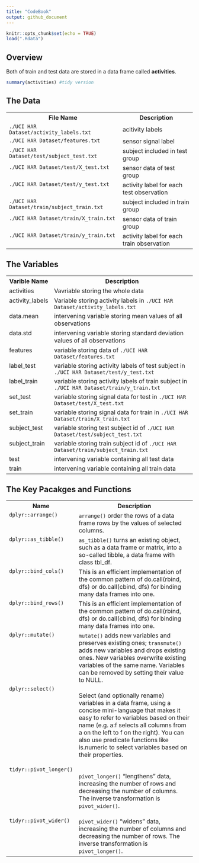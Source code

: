 ```yaml
---
title: "CodeBook"
output: github_document
---
```


```r
knitr::opts_chunk$set(echo = TRUE)
load(".Rdata")
```

## Overview

Both of train and test data are stored in a data frame called **activities**.

```r
summary(activities) #tidy version
```


## The Data


<table>


<tr><th>File Name</th><th>Description</th></tr>

<tr><td valign=top>`./UCI HAR Dataset/activity_labels.txt`</td><td> acitivity labels </td></tr>

<tr><td valign=top>`./UCI HAR Dataset/features.txt`</td><td> sensor signal label</td></tr>

<tr><td valign=top>`./UCI HAR Dataset/test/subject_test.txt`</td><td> subject included in test group</td></tr>

<tr><td valign=top>`./UCI HAR Dataset/test/X_test.txt`</td><td> sensor data of test group </td></tr>

<tr><td valign=top>`./UCI HAR Dataset/test/y_test.txt`</td><td> activity label for each test observation </td></tr>

<tr><td valign=top>`./UCI HAR Dataset/train/subject_train.txt`</td><td> subject included in train group </td></tr>

<tr><td valign=top>`./UCI HAR Dataset/train/X_train.txt`</td><td> sensor data of train group </td></tr>

<tr><td valign=top>`./UCI HAR Dataset/train/y_train.txt`</td><td> activity label for each train observation </td></tr>



</table>


## The Variables

<table>


<tr><th>Varible Name</th><th>Description</th></tr>

<tr><td valign=top>activities</td><td>Vavriable storing the whole data</td></tr>

<tr><td valign=top>activity_labels</td><td> Variable storing activity labels in `./UCI HAR Dataset/activity_labels.txt`</td></tr>

<tr><td valign=top>data.mean</td><td> intervening variable storing mean values of all observations</td></tr>

<tr><td valign=top>data.std</td><td> intervening variable storing standard deviation values of all observations </td></tr>

<tr><td valign=top>features</td><td> variable storing data of `./UCI HAR Dataset/features.txt`</td></tr>

<tr><td valign=top>label_test</td><td> variable storing activity labels of test subject in `./UCI HAR Dataset/test/y_test.txt`  </td></tr>

<tr><td valign=top>label_train</td><td>variable storing activity labels of train subject in `./UCI HAR Dataset/train/y_train.txt` </td></tr>

<tr><td valign=top>set_test</td><td> variable storing signal data for test in `./UCI HAR Dataset/test/X_test.txt`</td></tr>

<tr><td valign=top>set_train</td><td>variable storing signal data for train in `./UCI HAR Dataset/train/X_train.txt`</td></tr>

<tr><td valign=top>subject_test</td><td> variable storing test subject id of `./UCI HAR Dataset/test/subject_test.txt` </td></tr>

<tr><td valign=top>subject_train</td><td>variable storing train subject id of `./UCI HAR Dataset/train/subject_train.txt` </td></tr>

<tr><td valign=top>test</td><td> intervening variable containing all test data</td></tr>

<tr><td valign=top>train</td><td> intervening variable containing all train data</td></tr>


</table>



## The Key Pacakges and Functions

<table>


<tr><th>Name</th><th>Description</th></tr>


<tr><td valign=top>`dplyr::arrange()`</td><td> `arrange()` order the rows of a data frame rows by the values of selected columns.</td></tr>

<tr><td valign=top>`dplyr::as_tibble()`</td><td> `as_tibble()` turns an existing object, such as a data frame or matrix, into a so-called tibble, a data frame with class tbl_df. </td></tr>

<tr><td valign=top>`dplyr::bind_cols()`</td><td> This is an efficient implementation of the common pattern of do.call(rbind, dfs) or do.call(cbind, dfs) for binding many data frames into one. </td></tr>

<tr><td valign=top>`dplyr::bind_rows()`</td><td> This is an efficient implementation of the common pattern of do.call(rbind, dfs) or do.call(cbind, dfs) for binding many data frames into one.
</td></tr>

<tr><td valign=top>`dplyr::mutate()`</td><td>`mutate()` adds new variables and preserves existing ones; `transmute()` adds new variables and drops existing ones. New variables overwrite existing variables of the same name. Variables can be removed by setting their value to NULL.</td></tr>

<tr><td valign=top>`dplyr::select()`</td><td> Select (and optionally rename) variables in a data frame, using a concise mini-language that makes it easy to refer to variables based on their name (e.g. a:f selects all columns from a on the left to f on the right). You can also use predicate functions like is.numeric to select variables based on their properties.

</td></tr>

<tr><td valign=top>`tidyr::pivot_longer()`</td><td> `pivot_longer()` "lengthens" data, increasing the number of rows and decreasing the number of columns. The inverse transformation is `pivot_wider()`.

</td></tr>

<tr><td valign=top>`tidyr::pivot_wider()`</td><td> `pivot_wider()` "widens" data, increasing the number of columns and decreasing the number of rows. The inverse transformation is `pivot_longer()`. </td></tr>


</table>



